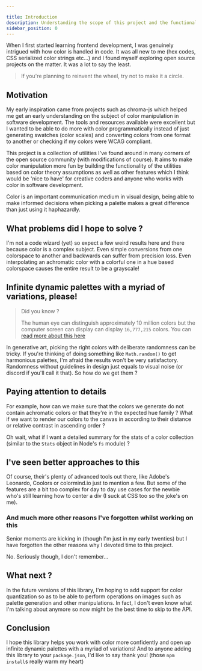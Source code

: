 ```yaml
---

title: Introduction
description: Understanding the scope of this project and the functionality it aims to provide.
sidebar_position: 0
---
```



When I first started learning frontend development, I was genuinely intrigued with how color is handled in code. It was all new to me (hex codes, CSS serialized color strings etc...) and I found myself exploring open source projects on the matter. It was a lot to say the least.

> If you're planning to reinvent the wheel, try not to make it a circle.


## Motivation

My early inspiration came from projects such as chroma-js which helped me get an early understanding on the subject of color manipulation in software development. The tools and resources available were excellent but I wanted to be able to do more with color programmatically instead of just generating swatches (color scales) and converting colors from one format to another or checking if my colors were WCAG compliant.

This project is a collection of utilities I've found around in many corners of the open source community (with modifications of course). It aims to make color manipulation more fun by building the functionality of the utilities based on color theory assumptions as well as other features which I think would be 'nice to have' for creative coders and anyone who works with color in software development.

Color is an important communication medium in visual design, being able to make informed decisions when picking a palette makes a great difference than just using it haphazardly.

## What problems did I hope to solve ?

I'm not a code wizard (yet) so expect a few weird results here and there because color is a complex subject. Even simple conversions from one colorspace to another and backwards can suffer from precision loss. Even interpolating an achromatic color with a colorful one in a hue based colorspace causes the entire result to be a grayscale!

## Infinite dynamic palettes with a myriad of variations, please!


> Did you know ?
> 
> The human eye can distinguish approximately 10 million colors but the computer screen can display can display `16,777,215` colors. You can [read more about this here](https://stackoverflow.com/questions/29851873/convert-a-number-between-1-and-16777215-to-a-colour-value) 
>

In generative art, picking the right colors with deliberate randomness can be tricky. If you're thinking of doing something like `Math.random()` to get harmonious palettes, I'm afraid the results won't be very satisfactory. Randomness without guidelines in design just equals to visual noise (or discord if you'll call it that). So how do we get them ?

## Paying attention to details

For example, how can we make sure that the colors we generate do not contain achromatic colors or that they're in the expected hue family ? What if we want to render our colors to the canvas in according to their distance or relative contrast in ascending order ?

Oh wait, what if I want a detailed summary for the stats of a color collection (similar to the `Stats` object in Node's `fs` module) ?

## I've seen better approaches to this

Of course, their's plenty of advanced tools out there, like Adobe's Leonardo, Coolors or colormind.io just to mention a few. But some of the features are a bit too complex for day to day use cases for the newbie who's still learning how to center a div (I suck at CSS too so the joke's on me).


### And much more other reasons I've forgotten whilst working on this

Senior moments are kicking in (though I'm just in my early twenties) but I have forgotten the other reasons why I devoted time to this project. 

No. Seriously though, I don't remember...


## What next ?

In the future versions of this library, I'm hoping to add support for color quantization so as to be able to perform operations on images such as palette generation and other manipulations. In fact, I don't even know what I'm talking about anymore so now might be the best time to skip to the API.

## Conclusion

I hope this library helps you work with color more confidently and open up infinite dynamic palettes with a myriad of variations! And to anyone adding this library to your `package.json`, I'd like to say thank you! (those `npm install`s really warm my heart)

